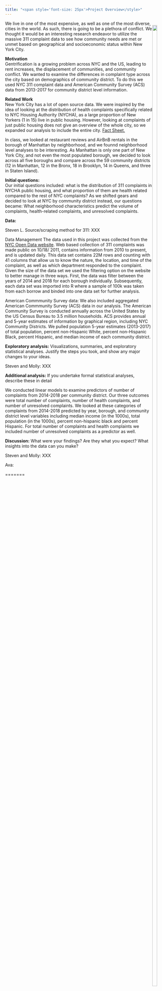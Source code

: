 ```yaml
---
title: "<span style='font-size: 25px'>Project Overview</style>"
---
```


<div style = "float:right">
<img src="311_photo.png" style="width:90%">
</div>  

We live in one of the most expensive, as well as one of the most diverse, cities in the world. As such, there is going to be a plethora of conflict. We thought it would be an interesting research endeavor to utilize the massive 311 complaint data to see how community needs are met or unmet based on geographical and socioeconomic status within New York City.  

__Motivation__  
Gentrification is a growing problem across NYC and the US, leading to rent increases, the displacement of communities, and community conflict. We wanted to examine the differences in complaint type across the city based on demographics of community district. To do this we used NYC 311 complaint data and American Community Survey (ACS) data from 2013-2017 for community district level information.  

__Related Work__  
New York City has a lot of open source data. We were inspired by the idea of looking at the distribution of health complaints specifically related to NYC Housing Authority (NYCHA), as a large proportion of New Yorkers (1 in 15) live in public housing. However, looking at complaints of just public housing does not give an overview of the whole city, so we expanded our analysis to include the entire city. [Fact Sheet.](https://www1.nyc.gov/assets/nycha/downloads/pdf/NYCHA-Fact-Sheet_2019_08-01.pdf)

In class, we looked at restaurant reviews and AirBnB rentals in the borough of Manhattan by neighborhood, and we founnd neighborhood level analyses to be interesting. As Manhattan is only one part of New York City, and not even the most populated borough, we decided to look across all five boroughs and compare across the 59 community districts (12 in Manhattan, 12 in the Bronx, 18 in Brooklyn, 14 in Queens, and three in Staten Island).  

__Initial questions:__  
Our initial questions included: what is the distribution of 311 complaints in NYCHA public housing, and what proportion of them are health related compared to the rest of NYC complaints? As we shifted gears and decided to look at NYC by community district instead, our questions became: What neighborhood characteristics predict the volume of complaints, health-related complaints, and unresolved complaints.

__Data:__  

Steven L. Source/scraping method for 311: XXX

Data Management
The data used in this project was collected from the [NYC Open Data website](https://data.cityofnewyork.us/Social-Services/311-Service-Requests-from-2010-to-Present/erm2-nwe9).  Web based collection of 311 complaints was made public on 10/18/ 2011, contains information from 2010 to present, and is updated daily.  This data set contains 22M rows and counting with 41 columns that allow us to know the nature, the location, and time of the complaint, as well as which department responded to the complaint.  Given the size of the data set we used the filtering option on the website to better manage in three ways.  First, the data was filter between the years of 2014 and 2018 for each borough individually.  Subsequently, each data set was imported into R where a sample of 100k was taken from each borrow and binded into one data set for further analysis.  

American Commmunity Survey data:
We also included aggregated American Commmunity Survey (ACS) data in our analysis. The American Community Survey is conducted annually across the United States by the US Census Bureau to 3.5 million households. ACS provides annual and 5-year estimates of information by graphical region, including NYC Community Districts. We pulled population 5-year estimates (2013-2017) of total population, percent non-Hispanic White, percent non-Hispanic Black, percent Hispanic, and median income of each community district.


__Exploratory analysis:__ Visualizations, summaries, and exploratory statistical analyses. Justify the steps you took, and show any major changes to your ideas.

Steven and Molly: XXX

__Additional analysis:__  If you undertake formal statistical analyses, describe these in detail

We conducted linear models to examine predictors of number of complaints from 2014-2018 per community district. Our three outcomes were total number of complaints, number of health complaints, and number of unresolved complaints. We looked at these categories of complaints from 2014-2018 predicted by year, borough, and community district level variables including median income (in the 1000s), total population (in the 1000s), percent non-hispanic black and percent Hispanic. For total number of complaints and health complaints we included number of unresolved complaints as a predictor as well. 


__Discussion:__ What were your findings? Are they what you expect? What insights into the data can you make?

Steven and Molly: XXX

Ava: 




=======